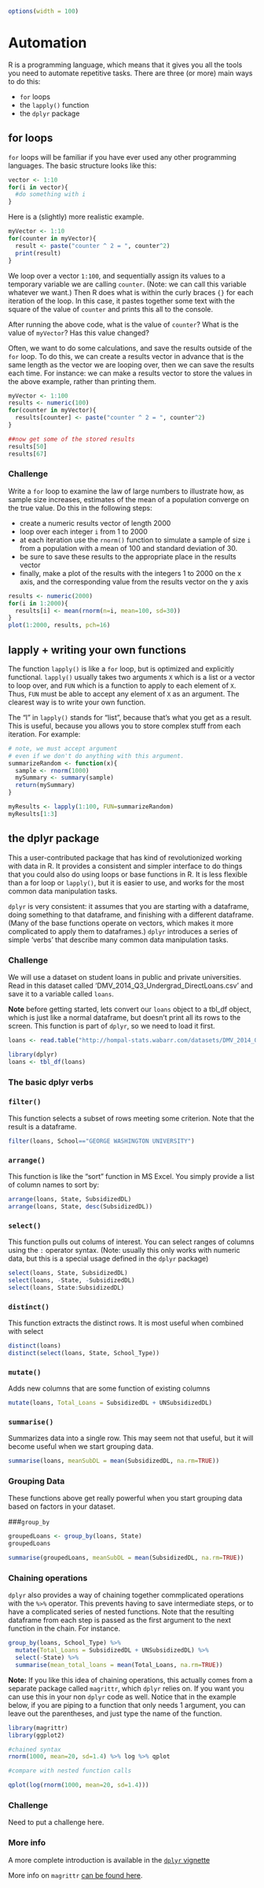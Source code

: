 ```r
options(width = 100)
```
# Automation

R is a programming language, which means that it gives you all the tools you need to automate repetitive tasks.  There are three (or more) main ways to do this:

* `for` loops
* the `lapply()` function
* the `dplyr` package

## for loops

`for` loops will be familiar if you have ever used any other programming languages.  The basic structure looks like this:

```r
vector <- 1:10
for(i in vector){
  #do something with i
}
```

Here is a (slightly) more realistic example. 

```r
myVector <- 1:10
for(counter in myVector){
  result <- paste("counter ^ 2 = ", counter^2)
  print(result)
}
```

We loop over a vector `1:100`, and sequentially assign its values to a temporary variable we are calling `counter`. (Note: we can call this variable whatever we want.) Then R does what is within the curly braces `{}` for each iteration of the loop.  In this case, it pastes together some text with the square of the value of `counter` and prints this all to the console. 

<span class="mega-octicon octicon-question"></span> After running the above code, what is the value of `counter`? What is the value of `myVector`? Has this value changed?

Often, we want to do some calculations, and save the results outside of the `for` loop.  To do this, we can create a results vector in advance that is the same length as the vector we are looping over, then we can save the results each time. For instance: we can make a results vector to store the values in the above example, rather than printing them.

```r
myVector <- 1:100
results <- numeric(100)
for(counter in myVector){
  results[counter] <- paste("counter ^ 2 = ", counter^2)
}

##now get some of the stored results
results[50]
results[67]
```


### <span class="mega-octicon octicon-puzzle"></span> Challenge

Write a `for` loop to examine the law of large numbers to illustrate how, as sample size increases, estimates of the mean of a population converge on the true value.  Do this in the following steps:

* create a numeric results vector of length 2000
* loop over each integer `i` from 1 to 2000
* at each iteration use the `rnorm()` function to simulate a sample of size `i` from a population with a mean of 100 and standard deviation of 30.
* be sure to save these results to the appropriate place in the results vector
* finally, make a plot of the results with the integers 1 to 2000 on the x axis, and the corresponding value from the results vector on the y axis

```r
results <- numeric(2000)
for(i in 1:2000){
  results[i] <- mean(rnorm(n=i, mean=100, sd=30))
}
plot(1:2000, results, pch=16)
```

## lapply + writing your own functions

The function `lapply()` is like a `for` loop, but is optimized and explicitly functional. `lapply()` usually takes two arguments `X` which is a list or a vector to loop over, and `FUN` which is a function to apply to each element of `X`.  Thus, `FUN` must be able to accept any element of `X` as an argument. The clearest way is to write your own function.  

The "l" in `lapply()` stands for "list", because that's what you get as a result.  This is useful, because you allows you to store complex stuff from each iteration.  For example: 

```r
# note, we must accept argument
# even if we don't do anything with this argument.
summarizeRandom <- function(x){
  sample <- rnorm(1000)
  mySummary <- summary(sample)
  return(mySummary)
}

myResults <- lapply(1:100, FUN=summarizeRandom)
myResults[1:3]
```


## the dplyr package

This a user-contributed package that has kind of revolutionized working with data in R.  It provides a consistent and simpler interface to do things that you could also do using loops or base functions in R. It is less flexible than a for loop or `lapply()`, but it is easier to use, and works for the most common data manipulation tasks. 

`dplyr` is very consistent: it assumes that you are starting with a dataframe, doing something to that dataframe, and finishing with a different dataframe. (Many of the base functions operate on vectors, which makes it more complicated to apply them to dataframes.) `dplyr` introduces a series of simple 'verbs' that describe many common data manipulation tasks. 

### <span class="mega-octicon octicon-puzzle"></span> Challenge 

We will use a dataset on student loans in public and private universities.  Read in this dataset called 'DMV_2014_Q3_Undergrad_DirectLoans.csv' and save it to a variable called `loans`.

**Note** before getting started, lets convert our `loans` object to a tbl_df object, which is just like a normal dataframe, but doesn't print all its rows to the screen. This function is part of `dplyr`, so we need to load it first. 

```r
loans <- read.table("http://hompal-stats.wabarr.com/datasets/DMV_2014_Q3_Undergrad_DirectLoans.csv", sep=",", header=TRUE)
```

```r
library(dplyr)
loans <- tbl_df(loans)
```

### The basic dplyr verbs

### `filter()` 

This function selects a subset of rows meeting some criterion.  Note that the result is a dataframe. 

```r
filter(loans, School=="GEORGE WASHINGTON UNIVERSITY")
```

### `arrange()`

This function is like the "sort" function in MS Excel.  You simply provide a list of column names to sort by:

```r
arrange(loans, State, SubsidizedDL)
arrange(loans, State, desc(SubsidizedDL))
```

### `select()`

This function pulls out colums of interest.  You can select ranges of columns using the `:` operator syntax. (Note: usually this only works with numeric data, but this is a special usage defined in the `dplyr` package)

```r
select(loans, State, SubsidizedDL)
select(loans, -State, -SubsidizedDL)
select(loans, State:SubsidizedDL)
```

### `distinct()`

This function extracts the distinct rows.  It is most useful when combined with select

```r
distinct(loans)
distinct(select(loans, State, School_Type))
```

### `mutate()`

Adds new columns that are some function of existing columns

```r
mutate(loans, Total_Loans = SubsidizedDL + UNSubsidizedDL)
```

### `summarise()`

Summarizes data into a single row.  This may seem not that useful, but it will become useful when we start grouping data. 

```r
summarise(loans, meanSubDL = mean(SubsidizedDL, na.rm=TRUE))
```


### Grouping Data

These functions above get really powerful when you start grouping data based on factors in your dataset.

###`group_by`

```r
groupedLoans <- group_by(loans, State)
groupedLoans

summarise(groupedLoans, meanSubDL = mean(SubsidizedDL, na.rm=TRUE))
```

### Chaining operations

`dplyr` also provides a way of chaining together commplicated operations with the `%>%` operator.  This prevents having to save intermediate steps, or to have a complicated series of nested functions.  Note that the resulting dataframe from each step is passed as the first argument to the next function in the chain. For instance. 

```r
group_by(loans, School_Type) %>%
  mutate(Total_Loans = SubsidizedDL + UNSubsidizedDL) %>%
  select(-State) %>%
  summarise(mean_total_loans = mean(Total_Loans, na.rm=TRUE))
```

**Note:** If you like this idea of chaining operations, this actually comes from a separate package called `magrittr`, which `dplyr` relies on.  If you want you can use this in your non `dplyr` code as well. Notice that in the example below, if you are piping to a function that only needs 1 argument, you can leave out the parentheses, and just type the name of the function. 

```r
library(magrittr)
library(ggplot2)

#chained syntax
rnorm(1000, mean=20, sd=1.4) %>% log %>% qplot

#compare with nested function calls 

qplot(log(rnorm(1000, mean=20, sd=1.4)))
```

### <span class="mega-octicon octicon-puzzle"></span> Challenge 

Need to put a challenge here. 

### More info

A more complete introduction is available in the [`dplyr` vignette](http://cran.rstudio.com/web/packages/dplyr/vignettes/introduction.html)

More info on `magrittr` [can be found here](http://cran.r-project.org/web/packages/magrittr/vignettes/magrittr.html).